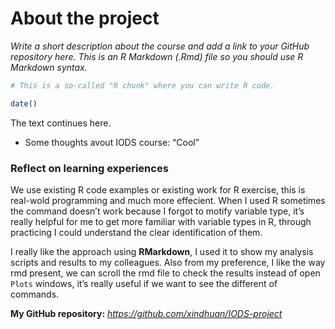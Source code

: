 
# About the project

*Write a short description about the course and add a link to your GitHub repository here. This is an R Markdown (.Rmd) file so you should use R Markdown syntax.*

```r
# This is a so-called "R chunk" where you can write R code.

date()

```
The text continues here.

- Some thoughts avout IODS course:
"Cool"

### Reflect on learning experiences

We use existing R code examples or existing work for R exercise, this is real-wold programming and much more effecient. When I used R sometimes the command doesn't work because I forgot to motify variable type, it's really helpful for me to get more familiar with variable types in R, through practicing I could understand the clear identification of them.

I really like the approach using **RMarkdown**, I used it to show my analysis scripts and results to my colleagues. Also from my preference, I like the way rmd present, we can scroll the rmd file to check the results instead of open `Plots` windows, it's really useful if we want to see the different of commands.


**My GitHub repository:**
*<https://github.com/xindhuan/IODS-project>*
